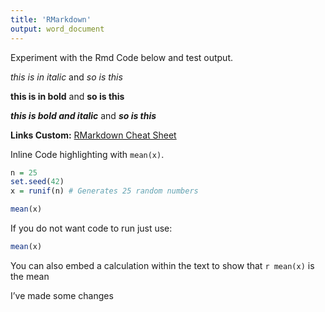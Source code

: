 ```yaml
---
title: 'RMarkdown'
output: word_document
---
```


Experiment with the Rmd Code below and test output.


*this is in italic*  and _so is this_

**this is in bold**  and __so is this__

***this is bold and italic***  and ___so is this___


**Links Custom:** [RMarkdown Cheat Sheet](https://www.rstudio.com/wp-content/uploads/2016/03/rmarkdown-cheatsheet-2.0.pdf)

Inline Code highlighting with `mean(x)`. 

```r
n = 25
set.seed(42)
x = runif(n) # Generates 25 random numbers

mean(x)
```

If you do not want code to run just use:
```r
mean(x)
```

You can also embed a calculation within the text to show that `r mean(x)` is the mean


I've made some changes